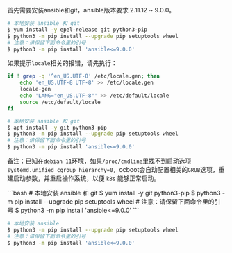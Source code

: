
首先需要安装ansible和git，ansible版本要求 2.11.12 ~ 9.0.0。

<Tabs>
  <TabItem value="CentOS 7" label="CentOS 7" default>

```bash
# 本地安装 ansible 和 git
$ yum install -y epel-release git python3-pip
$ python3 -m pip install --upgrade pip setuptools wheel
# 注意：请保留下面命令里的引号
$ python3 -m pip install 'ansible<=9.0.0'
```

  </TabItem>

  <TabItem value="Debian 10/11" label="Debian 10/11">

如果提示`locale`相关的报错，请先执行：

```bash
if ! grep -q '^en_US.UTF-8' /etc/locale.gen; then
    echo 'en_US.UTF-8 UTF-8' >> /etc/locale.gen
    locale-gen
    echo 'LANG="en_US.UTF-8"' >> /etc/default/locale
    source /etc/default/locale
fi
```

```bash
# 本地安装 ansible 和 git
$ apt install -y git python3-pip
$ python3 -m pip install --upgrade pip setuptools wheel
# 注意：请保留下面命令里的引号
$ python3 -m pip install 'ansible<=9.0.0'
```
备注：已知在`debian 11`环境，如果`/proc/cmdline`里找不到启动选项 `systemd.unified_cgroup_hierarchy=0`，ocboot会自动配置相关的`GRUB`选项，重建启动参数，并重启操作系统，以便 `k8s` 能够正常启动。

  </TabItem>

  <TabItem value="Kylin V10" label="Kylin V10">
```bash
# 本地安装 ansible 和 git
$ yum install -y git python3-pip
$ python3 -m pip install --upgrade pip setuptools wheel
# 注意：请保留下面命令里的引号
$ python3 -m pip install 'ansible<=9.0.0'
```
  </TabItem>

  <TabItem value="其它操作系统" label="其它操作系统" >

```bash
# 本地安装 ansible
$ python3 -m pip install --upgrade pip setuptools wheel
# 注意：请保留下面命令里的引号
$ python3 -m pip install 'ansible<=9.0.0'
```
  </TabItem>
</Tabs>

